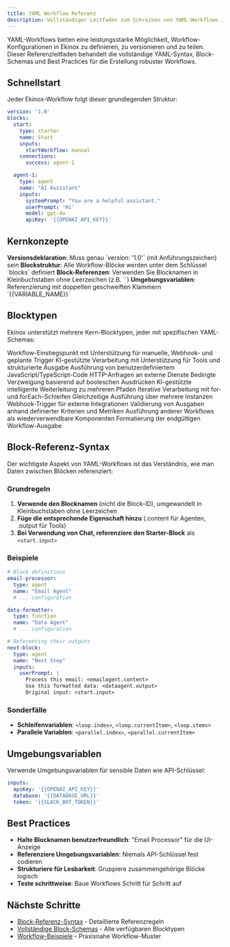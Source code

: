 ```yaml
---
title: YAML Workflow Referenz
description: Vollständiger Leitfaden zum Schreiben von YAML-Workflows in Ekinox
---
```



YAML-Workflows bieten eine leistungsstarke Möglichkeit, Workflow-Konfigurationen in Ekinox zu definieren, zu versionieren und zu teilen. Dieser Referenzleitfaden behandelt die vollständige YAML-Syntax, Block-Schemas und Best Practices für die Erstellung robuster Workflows.

## Schnellstart

Jeder Ekinox-Workflow folgt dieser grundlegenden Struktur:

```yaml
version: '1.0'
blocks:
  start:
    type: starter
    name: Start
    inputs:
      startWorkflow: manual
    connections:
      success: agent-1

  agent-1:
    type: agent
    name: "AI Assistant"
    inputs:
      systemPrompt: "You are a helpful assistant."
      userPrompt: 'Hi'
      model: gpt-4o
      apiKey: '{{OPENAI_API_KEY}}'
```

## Kernkonzepte

<Steps>
  <Step>
    <strong>Versionsdeklaration</strong>: Muss genau `version: '1.0'` (mit Anführungszeichen) sein
  </Step>
  <Step>
    <strong>Blockstruktur</strong>: Alle Workflow-Blöcke werden unter dem Schlüssel `blocks` definiert
  </Step>
  <Step>
    <strong>Block-Referenzen</strong>: Verwenden Sie Blocknamen in Kleinbuchstaben ohne Leerzeichen (z.B. `<aiassistant.content>`)
  </Step>
  <Step>
    <strong>Umgebungsvariablen</strong>: Referenzierung mit doppelten geschweiften Klammern `{{VARIABLE_NAME}}`
  </Step>
</Steps>

## Blocktypen

Ekinox unterstützt mehrere Kern-Blocktypen, jeder mit spezifischen YAML-Schemas:

<Cards>
  <Card title="Starter-Block" href="/yaml/blocks/starter">
    Workflow-Einstiegspunkt mit Unterstützung für manuelle, Webhook- und geplante Trigger
  </Card>
  <Card title="Agent-Block" href="/yaml/blocks/agent">
    KI-gestützte Verarbeitung mit Unterstützung für Tools und strukturierte Ausgabe
  </Card>
  <Card title="Function-Block" href="/yaml/blocks/function">
    Ausführung von benutzerdefiniertem JavaScript/TypeScript-Code
  </Card>
  <Card title="API-Block" href="/yaml/blocks/api">
    HTTP-Anfragen an externe Dienste
  </Card>
  <Card title="Condition-Block" href="/yaml/blocks/condition">
    Bedingte Verzweigung basierend auf booleschen Ausdrücken
  </Card>
  <Card title="Router-Block" href="/yaml/blocks/router">
    KI-gestützte intelligente Weiterleitung zu mehreren Pfaden
  </Card>
  <Card title="Loop-Block" href="/yaml/blocks/loop">
    Iterative Verarbeitung mit for- und forEach-Schleifen
  </Card>
  <Card title="Parallel-Block" href="/yaml/blocks/parallel">
    Gleichzeitige Ausführung über mehrere Instanzen
  </Card>
  <Card title="Webhook-Block" href="/yaml/blocks/webhook">
    Webhook-Trigger für externe Integrationen
  </Card>
  <Card title="Evaluator-Block" href="/yaml/blocks/evaluator">
    Validierung von Ausgaben anhand definierter Kriterien und Metriken
  </Card>
  <Card title="Workflow-Block" href="/yaml/blocks/workflow">
    Ausführung anderer Workflows als wiederverwendbare Komponenten
  </Card>
  <Card title="Response-Block" href="/yaml/blocks/response">
    Formatierung der endgültigen Workflow-Ausgabe
  </Card>
</Cards>

## Block-Referenz-Syntax

Der wichtigste Aspekt von YAML-Workflows ist das Verständnis, wie man Daten zwischen Blöcken referenziert:

### Grundregeln

1. **Verwende den Blocknamen** (nicht die Block-ID), umgewandelt in Kleinbuchstaben ohne Leerzeichen
2. **Füge die entsprechende Eigenschaft hinzu** (.content für Agenten, .output für Tools)
3. **Bei Verwendung von Chat, referenziere den Starter-Block** als `<start.input>`

### Beispiele

```yaml
# Block definitions
email-processor:
  type: agent
  name: "Email Agent"
  # ... configuration

data-formatter:
  type: function
  name: "Data Agent"
  # ... configuration

# Referencing their outputs
next-block:
  type: agent
  name: "Next Step"
  inputs:
    userPrompt: |
      Process this email: <emailagent.content>
      Use this formatted data: <dataagent.output>
      Original input: <start.input>
```

### Sonderfälle

- **Schleifenvariablen**: `<loop.index>`, `<loop.currentItem>`, `<loop.items>`
- **Parallele Variablen**: `<parallel.index>`, `<parallel.currentItem>`

## Umgebungsvariablen

Verwende Umgebungsvariablen für sensible Daten wie API-Schlüssel:

```yaml
inputs:
  apiKey: '{{OPENAI_API_KEY}}'
  database: '{{DATABASE_URL}}'
  token: '{{SLACK_BOT_TOKEN}}'
```

## Best Practices

- **Halte Blocknamen benutzerfreundlich**: "Email Processor" für die UI-Anzeige
- **Referenziere Umgebungsvariablen**: Niemals API-Schlüssel fest codieren
- **Strukturiere für Lesbarkeit**: Gruppiere zusammengehörige Blöcke logisch
- **Teste schrittweise**: Baue Workflows Schritt für Schritt auf

## Nächste Schritte

- [Block-Referenz-Syntax](/yaml/block-reference) - Detaillierte Referenzregeln
- [Vollständige Block-Schemas](/yaml/blocks) - Alle verfügbaren Blocktypen
- [Workflow-Beispiele](/yaml/examples) - Praxisnahe Workflow-Muster